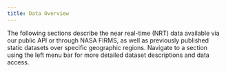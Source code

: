 ```yaml
---
title: Data Overview
---
```


The following sections describe the near real-time (NRT) data available via our public API or through NASA FIRMS, as well as previously published static datasets over specific geographic regions.  Navigate to a section using the left menu bar for more detailed dataset descriptions and data access. 
